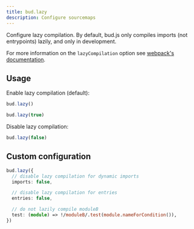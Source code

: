 ```yaml
---
title: bud.lazy
description: Configure sourcemaps
---
```


Configure lazy compilation. By default, bud.js only compiles imports (not entrypoints) lazily, and only in development.

For more information on the `lazyCompilation` option see [webpack's documentation](https://webpack.js.org/configuration/experiments/#experimentslazycompilation).

## Usage

Enable lazy compilation (default):

```ts title=bud.config.ts
bud.lazy()
```

```ts title=bud.config.ts
bud.lazy(true)
```

Disable lazy compilation:

```ts title=bud.config.ts
bud.lazy(false)
```

## Custom configuration



```ts title=bud.config.ts
bud.lazy({
  // disable lazy compilation for dynamic imports
  imports: false,

  // disable lazy compilation for entries
  entries: false,

  // do not lazily compile moduleB
  test: (module) => !/moduleB/.test(module.nameForCondition()),
})
```
